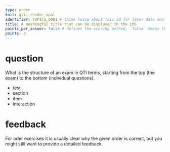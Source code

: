 ```yaml
---
type: order
knit: qti::render_opal
identifier: TOPIC1_Q001 # think twice about this id for later data analysis!
title: A meaningful title that can be displayed in the LMS
points_per_answer: false # defines the scoring method, `false` means the completely correct order must be restored by the candidate in order to get points
points: 2
---
```


# question

What is the structure of an exam in QTI terms, starting from the top (the exam) to the bottom (individual questions).

- test
- section
- item
- interaction

# feedback

For oder exercises it is usually clear why the given order is correct, but you might still want to provide a detailed feedback.

<!-- If you prefer specific feedback for correct and incorrect solution, delete the general feedback section and uncomment everything starting from this line:

# feedback+

Nice. (Only displayed when the solution is correct.)

# feedback-

Try again. (Only displayed if the solution is not correct.)
-->
